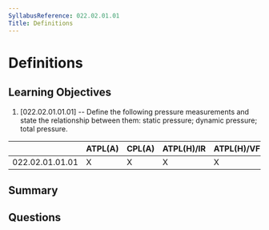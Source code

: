 ```yaml
---
SyllabusReference: 022.02.01.01
Title: Definitions
---
```


# Definitions

## Learning Objectives

1. [022.02.01.01.01] -- Define the following pressure measurements and state the
   relationship between them: static pressure; dynamic pressure; total pressure.

|                 | ATPL(A) | CPL(A) | ATPL(H)/IR | ATPL(H)/VFR | CPL(H) | IR  | CBIR(A) |
| --------------- | ------- | ------ | ---------- | ----------- | ------ | --- | ------- |
| 022.02.01.01.01 | X       | X      | X          | X           | X      | X   |         |

## Summary

## Questions
